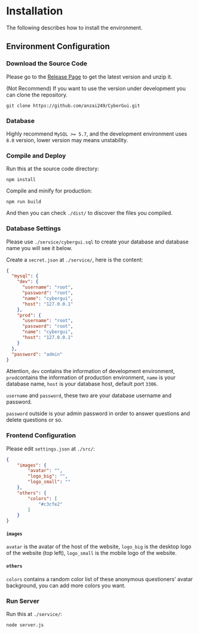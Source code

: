
# Installation

The following describes how to install the environment.

## Environment Configuration

<Steps>

### Download the Source Code

Please go to the [Release Page](https://github.com/anzai249/CyberGui/releases) to get the latest version and unzip it.

(Not Recommend) If you want to use the version under development you can clone the repository.

```shell copy
git clone https://github.com/anzai249/CyberGui.git
```

### Database

Highly recommend `MySQL >= 5.7`, and the development environment uses `8.0` version, lower version may means unstability.

### Compile and Deploy

Run this at the source code directory:

```shell copy
npm install
```

Compile and minify for production:

```shell copy
npm run build
```

And then you can check `./dist/` to discover the files you compiled.

### Database Settings

Please use `./service/cybergui.sql` to create your database and database name you will see it below.

Create a `secret.json` at `./service/`, here is the content:

```json filename="secret.json" copy
{
  "mysql": {
    "dev": {
      "username": "root",
      "password": "root",
      "name": "cybergui",
      "host": "127.0.0.1"
    },
    "prod": {
      "username": "root",
      "password": "root",
      "name": "cybergui",
      "host": "127.0.0.1"
    }
  },
  "password": "admin"
}
```

Attention, `dev` contains the information of development environment, `prod`contains the information of production environment, `name` is your database name, `host` is your database host, default port `3306`. 

`username` and `password`, these two are your database username and password.

`password` outside is your admin password in order to answer questions and delete questions or so.

### Frontend Configuration

Please edit `settings.json` at `./src/`:

```json filename="secret.json" copy
{
    "images": {
        "avatar": "",
        "logo_big": "",
        "logo_small": ""
    },
    "others": {
        "colors": [
            "#c3cfe2"
        ]
    }
}
```
#### `images`

`avatar` is the avatar of the host of the website, `logo_big` is the desktop logo of the website (top left), `logo_small` is the mobile logo of the website.

#### `others`

`colors` contains a random color list of these anonymous questioners' avatar background, you can add more colors you want.

### Run Server

Run this at `./service/`:

```shell copy
node server.js
```

</Steps>
